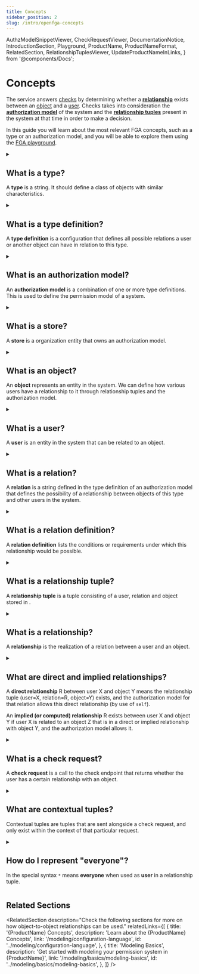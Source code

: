 ```yaml
---
title: Concepts
sidebar_position: 2
slug: /intro/openfga-concepts
---
```


  AuthzModelSnippetViewer,
  CheckRequestViewer,
  DocumentationNotice,
  IntroductionSection,
  Playground,
  ProductName,
  ProductNameFormat,
  RelatedSection,
  RelationshipTuplesViewer,
  UpdateProductNameInLinks,
} from '@components/Docs';

# Concepts

<DocumentationNotice />

The <ProductName format={ProductNameFormat.ProductLink}/> service answers <IntroductionSection linkName="authorization" section="what-is-authorization"/> [checks](#what-is-a-check-request) by determining whether a **[relationship](#what-is-a-relation)** exists between an [object](#what-is-an-object) and a [user](#what-is-a-user). Checks takes into consideration the **[authorization model](#what-is-an-authorization-model)** of the system and the **[relationship tuples](#what-is-a-relationship-tuple)** present in the system at that time in order to make a decision.

In this guide you will learn about the most relevant FGA concepts, such as a type or an authorization model, and you will be able to explore them using the [FGA playground](https://play.fga.dev/).

<Playground />

<details>
<summary>

## What is a type?

A **type** is a string. It should define a class of objects with similar characteristics.

</summary>

Examples of types:

- `workspace`
- `repository`
- `organization`
- `document`

</details>

<details>
<summary>

## What is a type definition?

A **type definition** is a configuration that defines all possible relations a user or another object can have in relation to this type.

</summary>

Code snippet below is an example of a type definition:

<AuthzModelSnippetViewer
  configuration={{
    type: 'document',
    relations: {
      viewer: {
        this: {},
      },
      commenter: {
        this: {},
      },
      editor: {
        this: {},
      },
      owner: {
        this: {},
      },
    },
  }}
/>

</details>

<details>
<summary>

## What is an authorization model?

An **authorization model** is a combination of one or more type definitions. This is used to define the permission model of a system.

</summary>

Code snippet below is an example of an authorization model:

<AuthzModelSnippetViewer
  configuration={{
    type_definitions: [
      {
        type: 'document',
        relations: {
          viewer: {
            this: {},
          },
          commenter: {
            this: {},
          },
          editor: {
            this: {},
          },
          owner: {
            this: {},
          },
        },
      },
      {
        type: 'domain',
        relations: {
          member: {
            this: {},
          },
        },
      },
    ],
  }}
/>

_Authorization model_, together with [relationship tuples](#what-is-a-relationship-tuple), allow determination of whether a [relationship](#what-is-a-relationship) exists between a [user](#what-is-a-user) and an [object](#what-is-an-object).

The <ProductName format={ProductNameFormat.LongForm}/> service has two different syntaxes to define the authorization model:

- A JSON syntax accepted by the <ProductName format={ProductNameFormat.ShortForm}/> API that follows closely the original syntax discussed in the [Zanzibar Paper](https://research.google/pubs/pub48190/). See [Equivalent Zanzibar Concepts](../modeling/configuration-language.mdx#equivalent-zanzibar-concepts).
- A DSL that we believe is easier to use and is used in the Auth0 FGA Playground to help with modeling. This is translated to the API-supported syntax before being sent to the API.

Learn more about the <UpdateProductNameInLinks link="../modeling/configuration-language" name="{ProductName} Configuration Language" />.

</details>

<details>
<summary>

## What is a store?

A **store** is a <ProductName format={ProductNameFormat.LongForm}/> organization entity that owns an authorization model.

</summary>

A store contains all your data, including the [authorization model](#what-is-an-authorization-model) and [relationship tuples](#what-is-a-relationship-tuple).

</details>

<details>
<summary>

## What is an object?

An **object** represents an entity in the system. We can define how various users have a relationship to it through relationship tuples and the authorization model.

</summary>

An object is a combination of a [type](#what-is-a-type) and an identifier.

For example:

- `workspace:fb83c013-3060-41f4-9590-d3233a67938f`
- `repository:auth0/express-jwt`
- `organization:org_ajUc9kJ`
- `document:new-roadmap`

[User](#what-is-a-user), [relation](#what-is-a-relation) and _object_ are the building blocks for [relationship tuples](#what-is-a-relationship-tuple).

For more information, please see [Modeling Basics](../modeling/basics/modeling-basics.mdx).

</details>

<details>
<summary>

## What is a user?

A **user** is an entity in the system that can be related to an object.

</summary>

A **user** is

- any identifier: e.g. `anne` or `4179af14-f0c0-4930-88fd-5570c7bf6f59`
- any object: e.g. `workspace:fb83c013-3060-41f4-9590-d3233a67938f`, `repository:auth0/express-jwt` or `organization:org_ajUc9kJ`
- a group or a set of users (also called a **userset**): e.g. `organization:org_ajUc9kJ#members`, which represents the set of users related to the object `organization:org_ajUc9kJ` as `member`
- everyone, using the special syntax: `*`

_User_, [relation](#what-is-a-relation) and [object](#what-is-an-object) are the building blocks for [relationship tuples](#what-is-a-relationship-tuple).

For more information, please see [Modeling Basics](../modeling/basics/modeling-basics.mdx).

</details>

<details>
<summary>

## What is a relation?

A **relation** is a string defined in the type definition of an authorization model that defines the possibility of a relationship between objects of this type and other users in the system.

</summary>

Examples of relation:

- User can be a `reader` of a document
- Team can `administer` a repo
- User can be a `member` of a team

</details>

<details>
<summary>

## What is a relation definition?

A **relation definition** lists the conditions or requirements under which this relationship would be possible.

</summary>

For example:

- `editor` describing a possible relationship between a user and an object in the `document` type allows the following:
  - **user identifier to object relationship**: the user id `anne` is related to the object `document:roadmap` as `editor`
  - **object to object relationship**: the object `application:ifft` is related to the object `document:roadmap` as `editor`
  - **userset to object relationship**: the userset `organization:auth0.com#member` is related to `document:roadmap` as `editor`
    - indicating that the set of users who are related to the object `organization:auth0.com` as `member` are related to the object `document:roadmap` as `editor`s
    - this allows for potential solutions to use-cases like sharing a document internally with all members of a company or a team
  - **everyone to object relationship**: everyone (`*`) is related to `document:roadmap` as `editor`
    - this is how one could model publicly editable documents

These would be defined in the [authorization model](#what-is-an-authorization-model) as such:

<AuthzModelSnippetViewer
  configuration={{
    type_definitions: [
      {
        type: 'document',
        relations: {
          viewer: {
            this: {},
          },
          commenter: {
            this: {},
          },
          editor: {
            this: {},
          },
          owner: {
            this: {},
          },
        },
      },
    ],
  }}
/>

:::info

In the configuration of the document type, we have four relations: `viewer`, `commenter`, `editor` and `owner`.

:::

[User](#what-is-a-user), _relation_ and [object](#what-is-an-object) are the building blocks for [relationship tuples](#what-is-a-relationship-tuple).

For more information, please see [Modeling Basics](../modeling/basics/modeling-basics.mdx).

</details>

<details>
<summary>

## What is a relationship tuple?

A **relationship tuple** is a tuple consisting of a user, relation and object stored in <ProductName format={ProductNameFormat.ShortForm}/> .

</summary>

A **relationship tuple** consists of a:

- **[user](#what-is-a-user)**, e.g. `anne`, `3f7768e0-4fa7-4e93-8417-4da68ce1846c`, `workspace:auth0` or `folder:planning#editor`
- **[relation](#what-is-a-relation)**, e.g. `editor`, `member` or `parent_workspace`
- **[object](#what-is-an-object)**, e.g `repo:auth0/express_jwt`, `domain:auth0.com` or `channel:marketing`

An [authorization model](#what-is-an-authorization-model), together with _relationship tuples_, allow the determination of whether a [relationship](#what-is-a-relationship) exists between a [user](#what-is-a-user) and an [object](#what-is-an-object).

Throughout the documentation, you will encounter relationship tuples represented as:

<RelationshipTuplesViewer
  relationshipTuples={[
    {
      user: 'anne',
      relation: 'editor',
      object: 'document:new-roadmap',
    },
  ]}
/>

For more information, please see [Modeling Basics](../modeling/basics/modeling-basics.mdx).

</details>

<details>
<summary>

## What is a relationship?

A **relationship** is the realization of a relation between a user and an object.

</summary>

An [authorization model](#what-is-an-authorization-model), together with [relationship tuples](#what-is-a-relationship-tuple), allow the determination of whether a _relationship_ exists between a user and an object. Relationships may be classified as [_direct_](#what-are-direct-and-implied-relationships) or [_implied_](#what-are-direct-and-implied-relationships).

</details>

<details>
<summary>

## What are direct and implied relationships?

A **direct relationship** R between user X and object Y means the relationship tuple (user=X, relation=R, object=Y) exists, and the <ProductName format={ProductNameFormat.ShortForm}/> authorization model for that relation allows this direct relationship (by use of `self`).

An **implied (or computed) relationship** R exists between user X and object Y if user X is related to an object Z that is in a direct or implied relationship with object Y, and the <ProductName format={ProductNameFormat.ShortForm}/> authorization model allows it.

</summary>

- `anne` has a **direct relationship** with `document:new-roadmap` as `viewer` if the [type definition](#what-is-a-type-definition) allows it (allows [`self`](../modeling/configuration-language.mdx#the-direct-relationship-keyword)), and one of the following [relationship tuples](#what-is-a-relationship-tuple) exist:

  - <RelationshipTuplesViewer
      relationshipTuples={[
        {
          _description: 'Anne is directly related to the document',
          user: 'anne',
          relation: 'viewer',
          object: 'document:new-roadmap',
        },
      ]}
    />

  - <RelationshipTuplesViewer
      relationshipTuples={[
        {
          _description: 'Everyone (`*`) is directly related to the document',
          user: '*',
          relation: 'viewer',
          object: 'document:new-roadmap',
        },
      ]}
    />

  - <RelationshipTuplesViewer
      relationshipTuples={[
        {
          _description: 'The userset is directly related to this document',
          user: 'team:product#member',
          relation: 'viewer',
          object: 'document:new-roadmap',
        },
        {
          _description: 'AND Anne is a member of a userset (e.g. team:product#member)',
          user: 'anne',
          relation: 'member',
          object: 'team:product#member',
        },
      ]}
    />

- `anne` has an **implied relationship** with `document:new-roadmap` as `viewer` if the type definition allows it, and the presence of relationship tuples satisfying the relationship exist.

  For example, assuming the following type definition:

  <AuthzModelSnippetViewer
    configuration={{
      type_definitions: [
        {
          type: 'document',
          relations: {
            viewer: {
              union: {
                child: [
                  {
                    // a user can be assigned a direct `viewer` relation, i.e., not implied through another relation
                    this: {},
                  },
                  {
                    // a user who is related as an editor is also implicitly related as a viewer
                    computedUserset: {
                      relation: 'editor',
                    },
                  },
                ],
              },
            },
            editor: {
              this: {},
            },
          },
        },
      ],
    }}
  />

  And assuming the following relationship tuple exists in the system:

  <RelationshipTuplesViewer
    relationshipTuples={[
      {
        user: 'anne',
        relation: 'editor',
        object: 'document:new-roadmap',
      },
    ]}
  />

  In this case, the [relationship](#what-is-a-relationship) between `anne` and `document:new-roadmap` as a `viewer` is implied from the direct `editor` relationship `anne` has with that same document. Thus, the following request to [check](#what-is-a-check-request) whether a viewer relationship exists between `anne` and `document:new-roadmap` will return `true`.

  <CheckRequestViewer user={'anne'} relation={'viewer'} object={'document:new-roadmap'} allowed={true} />

</details>

<details>
<summary>

## What is a check request?

A **check request** is a call to the <ProductName format={ProductNameFormat.LongForm}/> check endpoint that returns whether the user has a certain relationship with an object.

</summary>

<!-- markdown-link-check-disable -->

This can be done using the `check` methods in the <ProductName format={ProductNameFormat.ShortForm}/> SDKs ([JavaScript SDK](https://www.npmjs.com/package/@openfga/sdk)/[Go SDK](https://github.com/openfga/go-sdk)/[.NET SDK](https://www.nuget.org/packages/OpenFGA.Sdk)), by manually calling the [check endpoint](/api/service#/Relationship%20Queries/Check) using curl, or in your code.

<!-- markdown-link-check-enable -->

The check endpoint responds with `{ "allowed": true }` if a relationship exists, and with `{ "allowed": false }` if the relationship does not.

For example, the following will check whether `anne` has a `viewer` relation to `document:new-roadmap`:

<CheckRequestViewer user={'anne'} relation={'viewer'} object={'document:new-roadmap'} allowed={true} />

<!-- markdown-link-check-disable -->

For more information, please see [Comparison between check, read and expand](../writing-data/advanced/check-read-expand.mdx) and [Check API Request Documentation](/api/service#/Relationship%20Queries/Check).

<!-- markdown-link-check-enable -->

</details>

<details>
<summary>

## What are contextual tuples?

Contextual tuples are tuples that are sent alongside a check request, and only exist within the context of that particular request.

</summary>

Similar to [relationship tuples](#what-is-a-relationship-tuple), contextual tuples are composed of a user, relation and object.

Unlike relationship tuples, they are not written to the system state. However, if contextual tuples are sent alongside a check request, in the context of this particular check request, they are treated as have been written to the system state.

<!-- markdown-link-check-disable -->

For more information, please see [Contextual and Time-Based Authorization](../modeling/basics/contextual-time-based-authorization.mdx), [Authorization Through Organization Context](../modeling/basics/organization-context-authorization.mdx) and [Check API Request Documentation](/api/service#/Relationship%20Queries/Check).

<!-- markdown-link-check-enable -->

</details>

<details>
<summary>

## How do I represent "everyone"?

In <ProductName format={ProductNameFormat.LongForm}/> the special syntax `*` means **everyone** when used as **user** in a relationship tuple.

</summary>

For example, in a case where you would like to indicate a certain document `document:new-roadmap` is publicly writable (i.e. has everyone as an editor), you can add the following [relationship tuple](#what-is-a-relationship-tuple):

<RelationshipTuplesViewer
  relationshipTuples={[
    {
      user: '*',
      relation: 'editor',
      object: 'document:new-roadmap',
    },
  ]}
/>

Note that `*` has no special meaning when used in other contexts. For example, `workspace:*` as an [object](#what-is-an-object) means a single object with the type `workspace` and identifier the string `*`.
For more information, please see [Modeling Public Access](../modeling/basics/public-access.mdx) and [Advanced Modeling: Modeling Google Drive](../modeling/advanced/use-cases/gdrive.mdx).

</details>

## Related Sections

<RelatedSection
  description="Check the following sections for more on how object-to-object relationships can be used."
  relatedLinks={[
    {
      title: '{ProductName} Concepts',
      description: 'Learn about the {ProductName} Concepts',
      link: '/modeling/configuration-language',
      id: '../modeling/configuration-language',
    },
    {
      title: 'Modeling Basics',
      description: 'Get started with modeling your permission system in {ProductName}',
      link: '/modeling/basics/modeling-basics',
      id: '../modeling/basics/modeling-basics',
    },
  ]}
/>
